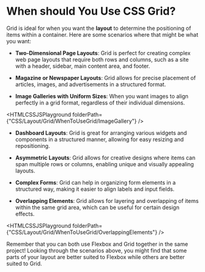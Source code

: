 
# When should You Use CSS Grid?
Grid is ideal for when you want the **layout** to determine the positioning of items within a container. Here are some scenarios where that might be what you want:

- **Two-Dimensional Page Layouts**: Grid is perfect for creating complex web page layouts that require both rows and columns, such as a site with a header, sidebar, main content area, and footer.

- **Magazine or Newspaper Layouts**: Grid allows for precise placement of articles, images, and advertisements in a structured format.

- **Image Galleries with Uniform Sizes**: When you want images to align perfectly in a grid format, regardless of their individual dimensions.

<HTMLCSSJSPlayground folderPath={"CSS/Layout/Grid/WhenToUseGrid/ImageGallery"} />

- **Dashboard Layouts**: Grid is great for arranging various widgets and components in a structured manner, allowing for easy resizing and repositioning.

- **Asymmetric Layouts**: Grid allows for creative designs where items can span multiple rows or columns, enabling unique and visually appealing layouts.

- **Complex Forms**: Grid can help in organizing form elements in a structured way, making it easier to align labels and input fields.

- **Overlapping Elements**: Grid allows for layering and overlapping of items within the same grid area, which can be useful for certain design effects.

<HTMLCSSJSPlayground folderPath={"CSS/Layout/Grid/WhenToUseGrid/OverlappingElements"} />

<Callout type="info">
Remember that you can both use Flexbox and Grid together in the same project! Looking through the scenarios above, you might find that some parts of your layout are better suited to Flexbox while others are better suited to Grid.
</Callout>

